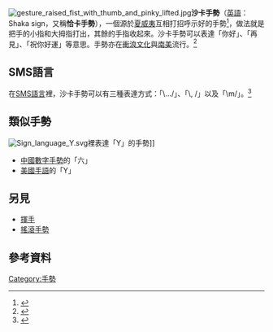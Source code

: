 {{about|手勢|非洲祖魯族人物|恰卡}}
[[File:gesture_raised_fist_with_thumb_and_pinky_lifted.jpg|thumb]]'''沙卡手勢'''（[[英語|英語]]：Shaka sign，又稱'''恰卡手勢'''），一個源於[[夏威夷|夏威夷]]互相打招呼示好的手勢<ref name="Watanabe">{{cite web|last=Watanabe|first=June|title=Wherever it came from, shaka sign part of Hawaii|url=http://archives.starbulletin.com/2002/03/31/news/kokualine.html|publisher=Honolulu Star-Bulletin|accessdate=13 January 2011|date=31 March 2002|archive-date=2011-08-10|archive-url=https://web.archive.org/web/20110810180308/http://archives.starbulletin.com/2002/03/31/news/kokualine.html|dead-url=no}}</ref>，做法就是把手的小指和大拇指打出，其餘的手指收起來。沙卡手勢可以表達「你好」、「再見」、「祝你好運」等意思。手勢亦在[[衝浪|衝浪文化]]與[[南美|南美]]流行。<ref>{{cite web |author= |url=http://caminbrazilandbolivia.blogspot.com/2010/09/brazil-and-i-celebrate-our-two-month.html |title=Cam in South America: Brazil and I celebrate our two-month anniversary: reflections on our relationship |publisher=Caminbrazilandbolivia.blogspot.com |date=2010-09-27 |accessdate=2013-08-20 |archive-date=2012-03-30 |archive-url=https://web.archive.org/web/20120330131815/http://caminbrazilandbolivia.blogspot.com/2010/09/brazil-and-i-celebrate-our-two-month.html |dead-url=no }}</ref>

==SMS語言==
在[[SMS語言|SMS語言]]裡，沙卡手勢可以有三種表達方式：「\.../」、「\, /」以及「\m/」。<ref>{{cite web |url=http://www.pleiade.org/col_geal/aux_armes-mottoes.html#shaka-sign |title=Aux armes · mottoes: clarere audere gaudere & ζητεῖν τὴν ἀλήθειαν |publisher=Pleiade.org |date=2006-10-01 |accessdate=2013-08-20 |archive-date=2014-01-06 |archive-url=https://web.archive.org/web/20140106045917/http://www.pleiade.org/col_geal/aux_armes-mottoes.html#shaka-sign |dead-url=no }}</ref>

==類似手勢==
[[File:Sign_language_Y.svg|right]]裡表達「Y」的手勢]]
*[[數字手勢|中國數字手勢]]的「六」
*[[美國手語|美國手語]]的「Y」

==另見==
*[[揮手|揮手]]
*[[搖滾手勢|搖滾手勢]]
{{手势}}
==參考資料==

[[Category:手勢|Category:手勢]]